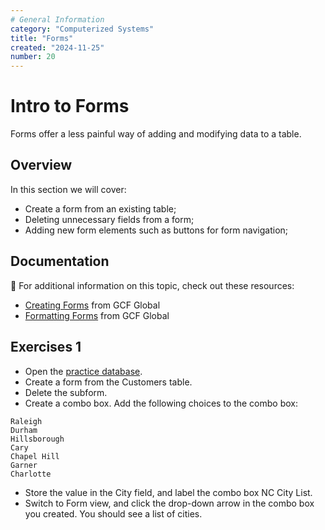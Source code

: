 ```yaml
---
# General Information
category: "Computerized Systems"
title: "Forms"
created: "2024-11-25"
number: 20
---
```


# Intro to Forms

Forms offer a less painful way of adding and modifying data to a table.

## Overview

In this section we will cover:

- Create a form from an existing table;
- Deleting unnecessary fields from a form;
- Adding new form elements such as buttons for form navigation;

## Documentation

📖 For additional information on this topic, check out these resources:

- [Creating Forms](https://edu.gcfglobal.org/en/access2016/creating-forms/1/) from GCF Global
- [Formatting Forms](https://edu.gcfglobal.org/en/access2016/formatting-forms/1/) from GCF Global

## Exercises 1

- Open the [practice database](https://media.gcflearnfree.org/content/56fd8065577fba179c8b6a33_03_31_2016/access2016_sampledatabase.accdb).
- Create a form from the Customers table.
- Delete the subform.
- Create a combo box. Add the following choices to the combo box:

```text
Raleigh
Durham
Hillsborough
Cary
Chapel Hill
Garner
Charlotte
```

- Store the value in the City field, and label the combo box NC City List.
- Switch to Form view, and click the drop-down arrow in the combo box you created. You should see a list of cities.
